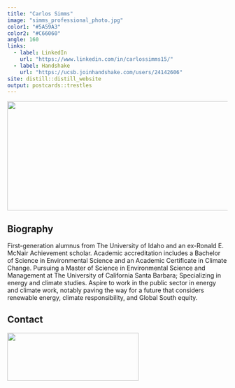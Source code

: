```yaml
---
title: "Carlos Simms"
image: "simms_professional_photo.jpg"
color1: "#5A59A3"
color2: "#C66060"
angle: 160
links:
  - label: LinkedIn
    url: "https://www.linkedin.com/in/carlossimms15/"
  - label: Handshake
    url: "https://ucsb.joinhandshake.com/users/24142606"
site: distill::distill_website
output: postcards::trestles
---
```


<img style="float: center; padding: 0px 10px 0px 0px;" src="santa_barbara_background_photo.jpg" width="625" height="250"/>

## Biography

First-generation alumnus from The University of Idaho and an ex-Ronald E. McNair Achievement scholar. Academic accreditation includes a Bachelor of Science in Environmental Science and an Academic Certificate in Climate Change. Pursuing a Master of Science in Environmental Science and Management at The University of California Santa Barbara; Specializing in energy and climate studies. Aspire to work in the public sector in energy and climate work, notably paving the way for a future that considers renewable energy, climate responsibility, and Global South equity.

## Contact

<img style="float: center; padding: 0px 10px 0px 0px;" src="simms_personal_info.jpg" width="300" height="110"/>
